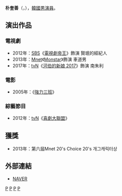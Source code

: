 {{藝人
|姓名 = 朴奎善
|類型 = 男演員
|圖片 =
|圖片尺寸 = 
|圖片簡介 = 
|本名 = 
|外文名 = 박규선
|外文 = ko
|羅馬拼音 = Park Kyu Sun
|英文名 =
|暱稱 =
|其他藝名 = 
|國籍 = {{KOR}}
|出生日期 = {{birth_date_and_age|1986|3|28}}
|出生地點 = {{KOR}}[[京畿道|京畿道]][[東豆川市|東豆川市]]
|宗教信仰 = 
|語言 = [[韓語|韓語]]
|配偶 = 
|職業 = [[演員|演員]]
|教育程度 = 驪州大學
|出道作 = 
|出道日期 = 2004年
|代表作 = 
|活躍年代 =
|唱片公司 = 
|經紀公司 = E&T Factory 
|相關團體 = 
|網站 = 
}}

'''朴奎善'''（{{lang-ko|'''박규선'''}}，{{bd|1986年|3月28日}}），[[韓國|韓國]][[男演員|男演員]]。

== 演出作品 ==
=== 電視劇 ===
*2012年：[[SBS_(韓國)|SBS]]《[[電視劇帝王|電視劇帝王]]》飾演 賢珉的經紀人
*2013年：[[Mnet|Mnet]]《[[Monstar|Monstar]]》飾演 車道男
*2017年：[[tvN|tvN]]《[[河伯的新娘_2017|河伯的新娘 2017]]》飾演 南朱利

=== 電影 ===
*2005年：《[[強力三班|強力三班]]》
=== 綜藝節目 ===
*2012年：[[tvN|tvN]]《[[喜劇大聯盟|喜劇大聯盟]]》
==獲獎==
*2013年：第六屆Mnet 20's Choice 20's 개그캐릭터상
== 外部連結 ==
*[http://search.naver.com/search.naver?sm=tab_hty.top&where=nexearch&ie=utf8&query=%EC%A1%B0%EC%9E%AC%EC%9C%A4&x=28&y=18 NAVER]{{ko}}

[[Category:韩國電視演員|P]]
[[Category:京畿道出身人物|P]]
[[Category:東豆川市出身人物|P]]
[[Category:朴姓|P]]